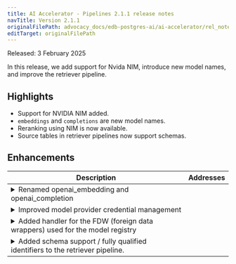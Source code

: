 ```yaml
---
title: AI Accelerator - Pipelines 2.1.1 release notes
navTitle: Version 2.1.1
originalFilePath: advocacy_docs/edb-postgres-ai/ai-accelerator/rel_notes/src/rel_notes_2.1.1.yml
editTarget: originalFilePath
---
```


Released: 3 February 2025

In this release, we add support for Nvida NIM, introduce new model names, and improve the retriever pipeline.

## Highlights

- Support for NVIDIA NIM added.
- `embeddings` and `completions` are new model names.
- Reranking using NIM is now available.
- Source tables in retriever pipelines now support schemas.

## Enhancements

<table class="table w-100"><thead><tr><th>Description</th><th width="10%">Addresses</th></tr></thead><tbody>
<tr><td><details><summary>Renamed openai_embedding and openai_completion</summary><hr/><p>The model names <code>openai_embedding</code> and <code>openai_completion</code> have been renamed to <code>embeddings</code> and <code>completions</code> respectively. The old names are still supported for backward compatibility.</p>
</details></td><td></td></tr>
<tr><td><details><summary>Improved model provider credential management</summary><hr/><p>Improve model provider credential management in the create_model() call. New credentials no longer get silently ignored if credentials already exist.</p>
</details></td><td></td></tr>
<tr><td><details><summary>Added handler for the FDW (foreign data wrappers) used for the model registry</summary><hr/><p>The handler has no functionality but it satisfies the FDW handler interface. This avoids certain issues with PG system calls that happen when FDWs don't have any handlers.</p>
</details></td><td></td></tr>
<tr><td><details><summary>Added schema support / fully qualified identifiers to the retriever pipeline.</summary><hr/><p>For retrievers with table sources, the source table and vector table can now be in any schema in the PG database. The schema can either be passed during retriever creation (fully qualified identifier) or can be omitted. If the schema is omitted, we resolve and store the applicable schema.</p>
</details></td><td></td></tr>
</tbody></table>


